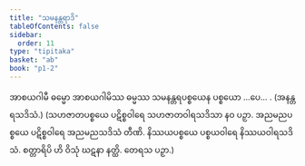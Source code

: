 ```yaml
---
title: "သမနန္တရာဒိ"
tableOfContents: false
sidebar:
  order: 11
type: "tipitaka"
basket: "ab"
book: "p1-2"
---
```



<DynamicBreadcrumb />

<Division number="53" book="p1-2" e="ch" v="37" p="263">

<Paragraph number="1588" book="p1-2">
အာစယဂါမီ ဓမ္မော အာစယဂါမိဿ ဓမ္မဿ သမနန္တရပစ္စယေန ပစ္စယော …ပေ… . (အနန္တရသဒိသံ.) (သဟဇာတပစ္စယေ ပဋိစ္စဝါရေ သဟဇာတဝါရသဒိသာ နဝ ပဉှာ. အညမညပစ္စယေ ပဋိစ္စဝါရေ အညမညသဒိသံ တီဏိ. နိဿယပစ္စယေ ပစ္စယဝါရေ နိဿယဝါရသဒိသံ. စတ္တာရိပိ ဟိ ဝိသုံ ဃဋနာ နတ္ထိ. တေရသ ပဉှာ.)
</Paragraph>
</Division>